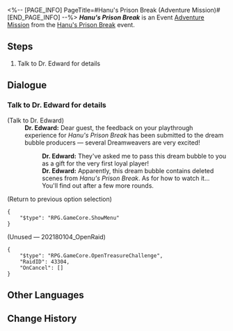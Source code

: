 <%-- [PAGE_INFO]
PageTitle=#Hanu's Prison Break (Adventure Mission)#
[END_PAGE_INFO] --%>
{{Stub|Dialogue.}}
{{Mission Infobox
|id            = 8020219
|title         = Hanu's Prison Break
|image         = <!--Mission Hanu's Prison Break (Adventure Mission).png-->
|type          = Adventure
|event_name    = Hanu's Prison Break
|chapter       = 
|requirements  = [[Trailblaze Mission]] ''[[Through a Glass Darkly]]'' completed
|summary       = <!--official mission summary from Fate's Atlas-->
|characters    = Dr. Edward; Trailblazer
|startLocation = [[Penacony]] - [[Golden Hour]]
|world         = Penacony
|area          = Golden Hour
|prev          = 
|next          = 
|rewards       = Credit*5,000
}}
'''''Hanu's Prison Break''''' is an Event [[Adventure Mission]] from the [[Hanu's Prison Break]] event.

==Steps==
# Talk to Dr. Edward for details

<!--
==Gameplay Notes==

--><!--
==Trial Character==

-->
==Dialogue==
{{Stub Dialogue}}
{{Dialogue End}}

===Talk to Dr. Edward for details{{subst:void|<!--802021902-->}}===
{{Mission Description|type=adventure|location=Golden Hour|update|It's said that Dr. Edward has released a quite topical dream bubble &mdash; Just how evocative can it be? Speak to him to find out.}}
{{Dialogue Start}}


;(Talk to Dr. Edward)
:'''Dr. Edward:''' Dear guest, the feedback on your playthrough experience for ''Hanu's Prison Break'' has been submitted to the dream bubble producers &mdash; several Dreamweavers are very excited!
::'''Dr. Edward:''' They've asked me to pass this dream bubble to you as a gift for the very first loyal player!
::'''Dr. Edward:''' Apparently, this dream bubble contains deleted scenes from ''Hanu's Prison Break''. As for how to watch it... You'll find out after a few more rounds.
;(Return to previous option selection)
<pre>{
	"$type": "RPG.GameCore.ShowMenu"
}</pre>

;(Unused &mdash; 202180104_OpenRaid)
<pre>{
	"$type": "RPG.GameCore.OpenTreasureChallenge",
	"RaidID": 43304,
	"OnCancel": []
}</pre>
{{Dialogue End}}

==Other Languages==
{{Other Languages
|en   = Hanu's Prison Break
|zhs  = 哈努兄弟越狱记
|zht  = 哈努兄弟越獄記
|ja   = ブラザーハヌ脱獄記
|ko   = 하누 형제 탈옥기
|es   = La fuga de Hanu
|fr   = Évasion de Hanu
|ru   = Побег братца Хану
|th   = บันทึกหนีแดนขังของลูกพี่ Hanu
|vi   = Nhật Ký Vượt Ngục Của Người Anh Em Hanu
|de   = Hanus Gefängnisausbruch
|id   = Catatan Pelarian Penjara Hanu
|pt   = Fuga da Prisão de Hanu
}}

==Change History==
{{Change History|2.0}}
